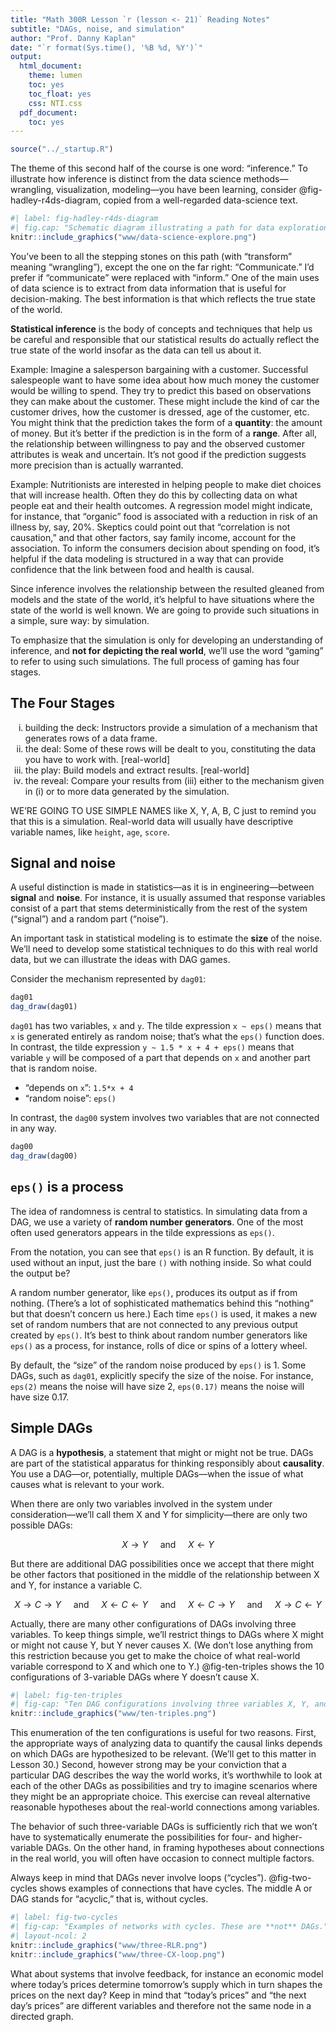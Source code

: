 ```yaml
---
title: "Math 300R Lesson `r (lesson <- 21)` Reading Notes"
subtitle: "DAGs, noise, and simulation"
author: "Prof. Danny Kaplan"
date: "`r format(Sys.time(), '%B %d, %Y')`"
output:
  html_document:
    theme: lumen
    toc: yes
    toc_float: yes
    css: NTI.css
  pdf_document:
    toc: yes
---
```


```r
source("../_startup.R")
```



The theme of this second half of the course is one word: "inference." To illustrate how inference is distinct from the data science methods---wrangling, visualization, modeling---you have been learning, consider @fig-hadley-r4ds-diagram, copied from a well-regarded data-science text.

```r
#| label: fig-hadley-r4ds-diagram
#| fig.cap: "Schematic diagram illustrating a path for data exploration. From Wickham & Grolemund, [*R for Data Science*](https://r4ds.had.co.nz/explore-intro.html)"
knitr::include_graphics("www/data-science-explore.png")
```
You've been to all the stepping stones on this path (with "transform" meaning "wrangling"), except the one on the far right: "Communicate." I'd prefer if "communicate" were replaced with "inform." One of the main uses of data science is to extract from data information that is useful for decision-making. The best information is that which reflects the true state of the world. 

**Statistical inference** is the body of concepts and techniques that help us be careful and responsible that our statistical results do actually reflect the true state of the world insofar as the data can tell us about it.

Example: Imagine a salesperson bargaining with a customer. Successful salespeople want to have some idea about how much money the customer would be willing to spend. They try to predict this based on observations they can make about the customer. These might include the kind of car the customer drives, how the customer is dressed, age of the customer, etc. You might think that the prediction takes the form of a **quantity**: the amount of money. But it's better if the prediction is in the form of a **range**. After all, the relationship between willingness to pay and the observed customer attributes is weak and uncertain. It's not good if the prediction suggests more precision than is actually warranted.

Example: Nutritionists are interested in helping people to make diet choices that will increase health. Often they do this by collecting data on what people eat and their health outcomes. A regression model might indicate, for instance, that "organic" food is associated with a reduction in risk of an illness by, say, 20%. Skeptics could point out that "correlation is not causation," and that other factors, say family income, account for the association. To inform the consumers decision about spending on food, it's helpful if the data modeling is structured in a way that can provide confidence that the link between food and health is causal. 

Since inference involves the relationship between the resulted gleaned from models and the state of the world, it's helpful to have situations where the state of the world is well known. We are going to provide such situations in a simple, sure way: by simulation.

To emphasize that the simulation is only for developing an understanding of inference, and **not for depicting the real world**, we'll use the word "gaming" to refer to using such simulations. The full process of gaming has four stages.

::: {.callout-note icon=false}
## The Four Stages 
i. building the deck: Instructors provide a simulation of a mechanism that generates rows of a data frame.
ii. the deal: Some of these rows will be dealt to you, constituting the data you have to work with. [real-world]
iii. the play: Build models and extract results. [real-world]
iv. the reveal: Compare your results from (iii) either to the mechanism given in (i) or to more data generated by the simulation.
:::
    

WE'RE GOING TO USE SIMPLE NAMES like X, Y, A, B, C just to remind you that this is a simulation. Real-world data will usually have descriptive variable names, like `height`, `age`, `score`.

## Signal and noise {#sec-signal-and-noise}

A useful distinction is made in statistics---as it is in engineering---between **signal** and **noise**. For instance, it is usually assumed that response variables consist of a part that stems deterministically from the rest of the system ("signal") and a random part ("noise").

An important task in statistical modeling is to estimate the **size** of the noise. We'll need to develop some statistical techniques to do this with real world data, but we can illustrate the ideas with DAG games.  

Consider the mechanism represented by `dag01`:

```r
dag01
dag_draw(dag01)
```

`dag01` has two variables, `x` and `y`. The tilde expression `x ~ eps()` means that `x` is generated entirely as random noise; that's what the `eps()` function does.  In contrast, the tilde expression `y ~ 1.5 * x + 4 + eps()` means that variable `y` will be composed of a part that depends on `x` and another part that is random noise. 

- "depends on `x`": `1.5*x + 4`
- "random noise": `eps()`

In contrast, the `dag00` system involves two variables that are not connected in any way.

```r
dag00
dag_draw(dag00)
```

::: {.callout-tip}
## `eps()` is a process
The idea of randomness is central to statistics. In simulating data from a DAG, we use a variety of **random number generators**. One of the most often used generators appears in the tilde expressions as `eps()`.

From the notation, you can see that `eps()` is an R function. By default, it is used without an input, just the bare `()` with nothing inside. So what could the output be? 

A random number generator, like `eps()`, produces its output as if from nothing. (There's a lot of sophisticated mathematics behind this "nothing" but that doesn't concern us here.) Each time `eps()` is used, it makes a new set of random numbers that are not connected to any previous output created by `eps()`. It's best to think about random number generators like `eps()` as a process, for instance, rolls of dice or spins of a lottery wheel.

By default, the "size" of the random noise produced by `eps()` is 1. Some DAGs, such as `dag01`, explicitly specify the size of the noise. For instance, `eps(2)` means the noise will have size 2, `eps(0.17)` means the noise will have size 0.17.
:::

## Simple DAGs

A DAG is a **hypothesis**, a statement that might or might not be true. DAGs are part of the statistical apparatus for thinking responsibly about **causality**. You use a DAG---or, potentially, multiple DAGs---when the issue of what causes what is relevant to your work.

When there are only two variables involved in the system under consideration---we'll call them X and Y for simplicity---there are only two possible DAGs:

$$X \rightarrow Y\ \ \ \ \ \text{and}\ \ \ \ \ X \leftarrow Y$$

But there are additional DAG possibilities once we accept that there might be other factors that positioned in the middle of the relationship between X and Y, for instance a variable C.

$$X \rightarrow C \rightarrow Y \ \ \ \ \ \text{and}\ \ \ \ \
X \leftarrow C \leftarrow Y \ \ \ \ \ \text{and}\ \ \ \ \
X \leftarrow C \rightarrow Y \ \ \ \ \ \text{and}\ \ \ \ \
X \rightarrow C \leftarrow Y$$

Actually, there are many other configurations of DAGs involving three variables. To keep things simple, we'll restrict things to DAGs where X might or might not cause Y, but Y never causes X. (We don't lose anything from this restriction because you get to make the choice of what real-world variable correspond to X and which one to Y.)  @fig-ten-triples shows the 10 configurations of 3-variable DAGs where Y doesn't cause X.

```r
#| label: fig-ten-triples
#| fig-cap: "Ten DAG configurations involving three variables X, Y, and C and where there is no causal arrow between Y and X."
knitr::include_graphics("www/ten-triples.png")
```

This enumeration of the ten configurations is useful for two reasons. First, the appropriate ways of analyzing data to quantify the causal links depends on which DAGs are hypothesized to be relevant. (We'll get to this matter in Lesson 30.) Second, however strong may be your conviction that a particular DAG describes the way the world works, it's worthwhile to look at each of the other DAGs as possibilities and try to imagine scenarios where they might be an appropriate choice. This exercise can reveal alternative reasonable hypotheses about the real-world connections among variables.

The behavior of such three-variable DAGs is sufficiently rich that we won't have to systematically enumerate the possibilities for four- and higher-variable DAGs. On the other hand, in framing hypotheses about connections in the real world, you will often have occasion to connect multiple factors.

Always keep in mind that DAGs never involve loops ("cycles"). @fig-two-cycles shows examples of connections that have cycles. The middle A or DAG stands for "acyclic," that is, without cycles.

```r
#| label: fig-two-cycles
#| fig-cap: "Examples of networks with cycles. These are **not** DAGs."
#| layout-ncol: 2
knitr::include_graphics("www/three-RLR.png")
knitr::include_graphics("www/three-CX-loop.png")
```

What about systems that involve feedback, for instance an economic model where today's prices determine tomorrow's supply which in turn shapes the prices on the next day? Keep in mind that "today's prices" and "the next day's prices" are different variables and therefore not the same node in a directed graph.

